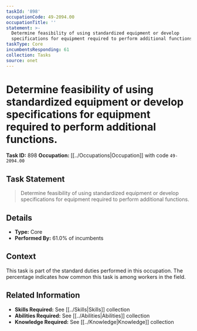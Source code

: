 ```yaml
---
taskId: '898'
occupationCode: 49-2094.00
occupationTitle: ''
statement: >-
  Determine feasibility of using standardized equipment or develop
  specifications for equipment required to perform additional functions.
taskType: Core
incumbentsResponding: 61
collection: Tasks
source: onet
---
```

# Determine feasibility of using standardized equipment or develop specifications for equipment required to perform additional functions.

**Task ID:** 898
**Occupation:** [[../Occupations|Occupation]] with code `49-2094.00`

## Task Statement

> Determine feasibility of using standardized equipment or develop specifications for equipment required to perform additional functions.

## Details

- **Type:** Core
- **Performed By:** 61.0% of incumbents

## Context

This task is part of the standard duties performed in this occupation. The percentage indicates how common this task is among workers in the field.

## Related Information

- **Skills Required:** See [[../Skills|Skills]] collection
- **Abilities Required:** See [[../Abilities|Abilities]] collection
- **Knowledge Required:** See [[../Knowledge|Knowledge]] collection
